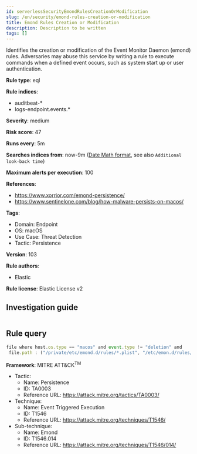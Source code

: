 ```yaml
---
id: serverlessSecurityEmondRulesCreationOrModification
slug: /en/security/emond-rules-creation-or-modification
title: Emond Rules Creation or Modification
description: Description to be written
tags: []
---
```


<div id="emond-rules-creation-or-modification"></div>

Identifies the creation or modification of the Event Monitor Daemon (emond) rules. Adversaries may abuse this service by writing a rule to execute commands when a defined event occurs, such as system start up or user authentication.

**Rule type**: eql

**Rule indices**: 

* auditbeat-*
* logs-endpoint.events.*

**Severity**: medium

**Risk score**: 47

**Runs every**: 5m

**Searches indices from**: now-9m ([Date Math format](((ref))/common-options.html#date-math), see also <DocLink id="serverlessSecurityRulesUiCreate" section="set-the-rules-schedule">`Additional look-back time`</DocLink>)

**Maximum alerts per execution**: 100

**References**: 

* https://www.xorrior.com/emond-persistence/
* https://www.sentinelone.com/blog/how-malware-persists-on-macos/

**Tags**: 

* Domain: Endpoint
* OS: macOS
* Use Case: Threat Detection
* Tactic: Persistence

**Version**: 103

**Rule authors**: 

* Elastic

**Rule license**: Elastic License v2

## Investigation guide

```markdown

```

## Rule query

```js
file where host.os.type == "macos" and event.type != "deletion" and
 file.path : ("/private/etc/emond.d/rules/*.plist", "/etc/emon.d/rules/*.plist", "/private/var/db/emondClients/*")

```

**Framework**: MITRE ATT&CK<sup>TM</sup>

* Tactic:
    * Name: Persistence
    * ID: TA0003
    * Reference URL: https://attack.mitre.org/tactics/TA0003/
* Technique:
    * Name: Event Triggered Execution
    * ID: T1546
    * Reference URL: https://attack.mitre.org/techniques/T1546/
* Sub-technique:
    * Name: Emond
    * ID: T1546.014
    * Reference URL: https://attack.mitre.org/techniques/T1546/014/

